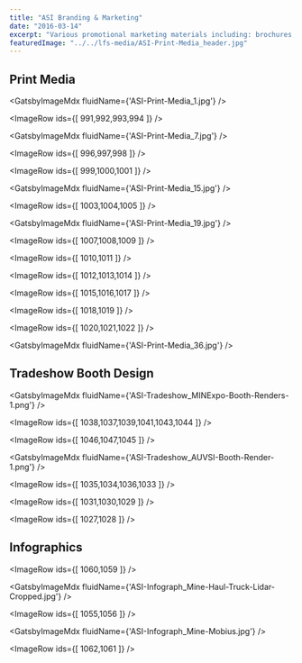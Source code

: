 ```yaml
---
title: "ASI Branding & Marketing"
date: "2016-03-14"
excerpt: "Various promotional marketing materials including: brochures, business cards, a custom folder, trade show booth design, document template design, and infographics."
featuredImage: "../../lfs-media/ASI-Print-Media_header.jpg"
---
```



## Print Media

<GatsbyImageMdx fluidName={'ASI-Print-Media_1.jpg'} />

<ImageRow ids={[ 991,992,993,994 ]} />

<GatsbyImageMdx fluidName={'ASI-Print-Media_7.jpg'} />

<ImageRow ids={[ 996,997,998 ]} />

<ImageRow ids={[ 999,1000,1001 ]} />

<GatsbyImageMdx fluidName={'ASI-Print-Media_15.jpg'} />

<ImageRow ids={[ 1003,1004,1005 ]} />

<GatsbyImageMdx fluidName={'ASI-Print-Media_19.jpg'} />

<ImageRow ids={[ 1007,1008,1009 ]} />

<ImageRow ids={[ 1010,1011 ]} />

<ImageRow ids={[ 1012,1013,1014 ]} />

<ImageRow ids={[ 1015,1016,1017 ]} />

<ImageRow ids={[ 1018,1019 ]} />

<ImageRow ids={[ 1020,1021,1022 ]} />

<GatsbyImageMdx fluidName={'ASI-Print-Media_36.jpg'} />

## Tradeshow Booth Design

<GatsbyImageMdx fluidName={'ASI-Tradeshow_MINExpo-Booth-Renders-1.png'} />

<ImageRow ids={[ 1038,1037,1039,1041,1043,1044 ]} />

<ImageRow ids={[ 1046,1047,1045 ]} />

<GatsbyImageMdx fluidName={'ASI-Tradeshow_AUVSI-Booth-Render-1.png'} />

<ImageRow ids={[ 1035,1034,1036,1033 ]} />

<ImageRow ids={[ 1031,1030,1029 ]} />

<ImageRow ids={[ 1027,1028 ]} />

## Infographics

<ImageRow ids={[ 1060,1059 ]} />

<GatsbyImageMdx fluidName={'ASI-Infograph_Mine-Haul-Truck-Lidar-Cropped.jpg'} />

<ImageRow ids={[ 1055,1056 ]} />

<GatsbyImageMdx fluidName={'ASI-Infograph_Mine-Mobius.jpg'} />

<ImageRow ids={[ 1062,1061 ]} />

